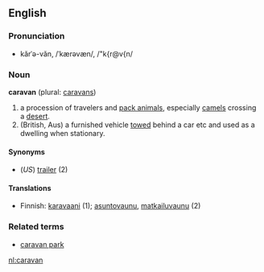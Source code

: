 ==English==

===Pronunciation===
*kărˈə-văn, /ˈkærəvæn/, /"k{r@v{n/

===Noun===
'''caravan''' (plural: [[caravans]])

# a procession of travelers and [[pack animal]]s, especially [[camel]]s crossing a [[desert]].
# (British, Aus) a furnished vehicle [[tow]]ed behind a car etc and used as a dwelling when stationary.

====Synonyms====
*(''US'') [[trailer]] (2)

====Translations====
*Finnish: [[karavaani]] (1); [[asuntovaunu]], [[matkailuvaunu]] (2)

===Related terms===
*[[caravan park]]

[[nl:caravan]]
